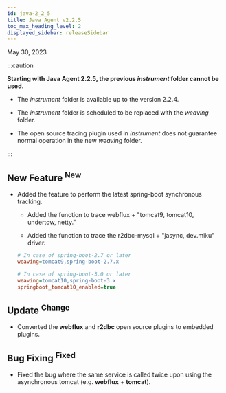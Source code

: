 ```yaml
---
id: java-2_2_5
title: Java Agent v2.2.5
toc_max_heading_level: 2
displayed_sidebar: releaseSidebar
---
```


May 30, 2023

:::caution

**Starting with Java Agent 2.2.5, the previous _instrument_ folder cannot be used.**

- The _instrument_ folder is available up to the version 2.2.4.

- The _instrument_ folder is scheduled to be replaced with the _weaving_ folder.

- The open source tracing plugin used in _instrument_ does not guarantee normal operation in the new _weaving_ folder.

:::

## New Feature <sup><Status>New</Status></sup>

- Added the feature to perform the latest spring-boot synchronous tracking.

  - Added the function to trace webflux + "tomcat9, tomcat10, undertow, netty."

  - Added the function to trace the r2dbc-mysql + "jasync, dev.miku" driver.

  ```ini title='whatap.conf'
  # In case of spring-boot-2.7 or later
  weaving=tomcat9,spring-boot-2.7.x

  # In case of spring-boot-3.0 or later
  weaving=tomcat10,spring-boot-3.x
  springboot_tomcat10_enabled=true
  ```

## Update <sup><Status>Change</Status></sup>

- Converted the **webflux** and **r2dbc** open source plugins to embedded plugins.

## Bug Fixing <sup><Status>Fixed</Status></sup>

- Fixed the bug where the same service is called twice upon using the asynchronous tomcat (e.g. **webflux** + **tomcat**).
